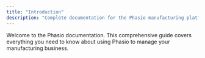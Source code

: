 ```yaml
---
title: "Introduction"
description: "Complete documentation for the Phasio manufacturing platform"
---
```


Welcome to the Phasio documentation. This comprehensive guide covers everything you need to know about using Phasio to manage your manufacturing business.
